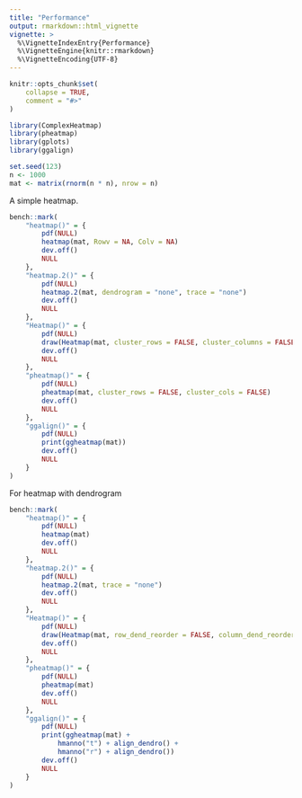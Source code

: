 ```yaml
---
title: "Performance"
output: rmarkdown::html_vignette
vignette: >
  %\VignetteIndexEntry{Performance}
  %\VignetteEngine{knitr::rmarkdown}
  %\VignetteEncoding{UTF-8}
---
```


```r
knitr::opts_chunk$set(
    collapse = TRUE,
    comment = "#>"
)
```

```r
library(ComplexHeatmap)
library(pheatmap)
library(gplots)
library(ggalign)
```

```r
set.seed(123)
n <- 1000
mat <- matrix(rnorm(n * n), nrow = n)
```

A simple heatmap.
```r
bench::mark(
    "heatmap()" = {
        pdf(NULL)
        heatmap(mat, Rowv = NA, Colv = NA)
        dev.off()
        NULL
    },
    "heatmap.2()" = {
        pdf(NULL)
        heatmap.2(mat, dendrogram = "none", trace = "none")
        dev.off()
        NULL
    },
    "Heatmap()" = {
        pdf(NULL)
        draw(Heatmap(mat, cluster_rows = FALSE, cluster_columns = FALSE))
        dev.off()
        NULL
    },
    "pheatmap()" = {
        pdf(NULL)
        pheatmap(mat, cluster_rows = FALSE, cluster_cols = FALSE)
        dev.off()
        NULL
    },
    "ggalign()" = {
        pdf(NULL)
        print(ggheatmap(mat))
        dev.off()
        NULL
    }
)
```

For heatmap with dendrogram
```r
bench::mark(
    "heatmap()" = {
        pdf(NULL)
        heatmap(mat)
        dev.off()
        NULL
    },
    "heatmap.2()" = {
        pdf(NULL)
        heatmap.2(mat, trace = "none")
        dev.off()
        NULL
    },
    "Heatmap()" = {
        pdf(NULL)
        draw(Heatmap(mat, row_dend_reorder = FALSE, column_dend_reorder = FALSE))
        dev.off()
        NULL
    },
    "pheatmap()" = {
        pdf(NULL)
        pheatmap(mat)
        dev.off()
        NULL
    },
    "ggalign()" = {
        pdf(NULL)
        print(ggheatmap(mat) +
            hmanno("t") + align_dendro() +
            hmanno("r") + align_dendro())
        dev.off()
        NULL
    }
)
```
